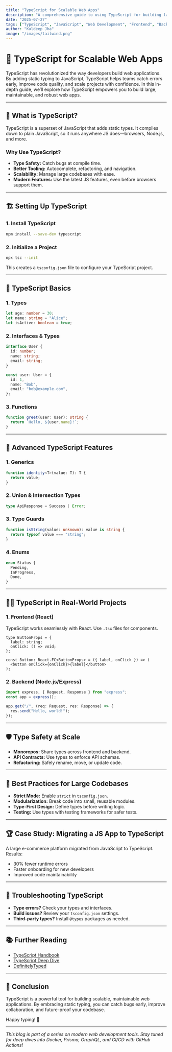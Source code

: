 ```yaml
---
title: "TypeScript for Scalable Web Apps"
description: "A comprehensive guide to using TypeScript for building large, maintainable, and scalable web applications."
date: "2025-07-27"
tags: ["TypeScript", "JavaScript", "Web Development", "Frontend", "Backend"]
author: "Kuldeep Jha"
image: "/images/tailwind.png"
---
```



# 🦾 TypeScript for Scalable Web Apps

TypeScript has revolutionized the way developers build web applications. By adding static typing to JavaScript, TypeScript helps teams catch errors early, improve code quality, and scale projects with confidence. In this in-depth guide, we’ll explore how TypeScript empowers you to build large, maintainable, and robust web apps.

---

## 🚀 What is TypeScript?

TypeScript is a superset of JavaScript that adds static types. It compiles down to plain JavaScript, so it runs anywhere JS does—browsers, Node.js, and more.

### Why Use TypeScript?

- **Type Safety:** Catch bugs at compile time.
- **Better Tooling:** Autocomplete, refactoring, and navigation.
- **Scalability:** Manage large codebases with ease.
- **Modern Features:** Use the latest JS features, even before browsers support them.

---

## 🏗️ Setting Up TypeScript

### 1. Install TypeScript

```bash
npm install --save-dev typescript
```

### 2. Initialize a Project

```bash
npx tsc --init
```

This creates a `tsconfig.json` file to configure your TypeScript project.

---

## 📝 TypeScript Basics

### 1. Types

```ts
let age: number = 30;
let name: string = "Alice";
let isActive: boolean = true;
```

### 2. Interfaces & Types

```ts
interface User {
  id: number;
  name: string;
  email: string;
}

const user: User = {
  id: 1,
  name: "Bob",
  email: "bob@example.com",
};
```

### 3. Functions

```ts
function greet(user: User): string {
  return `Hello, ${user.name}!`;
}
```

---

## 🧩 Advanced TypeScript Features

### 1. Generics

```ts
function identity<T>(value: T): T {
  return value;
}
```

### 2. Union & Intersection Types

```ts
type ApiResponse = Success | Error;
```

### 3. Type Guards

```ts
function isString(value: unknown): value is string {
  return typeof value === "string";
}
```

### 4. Enums

```ts
enum Status {
  Pending,
  InProgress,
  Done,
}
```

---

## 🏃‍♂️ TypeScript in Real-World Projects

### 1. Frontend (React)

TypeScript works seamlessly with React. Use `.tsx` files for components.

```tsx
type ButtonProps = {
  label: string;
  onClick: () => void;
};

const Button: React.FC<ButtonProps> = ({ label, onClick }) => (
  <button onClick={onClick}>{label}</button>
);
```

### 2. Backend (Node.js/Express)

```ts
import express, { Request, Response } from "express";
const app = express();

app.get("/", (req: Request, res: Response) => {
  res.send("Hello, world!");
});
```

---

## 🛡️ Type Safety at Scale

- **Monorepos:** Share types across frontend and backend.
- **API Contracts:** Use types to enforce API schemas.
- **Refactoring:** Safely rename, move, or update code.

---

## 🧠 Best Practices for Large Codebases

- **Strict Mode:** Enable `strict` in `tsconfig.json`.
- **Modularization:** Break code into small, reusable modules.
- **Type-First Design:** Define types before writing logic.
- **Testing:** Use types with testing frameworks for safer tests.

---

## 🏆 Case Study: Migrating a JS App to TypeScript

A large e-commerce platform migrated from JavaScript to TypeScript. Results:

- 30% fewer runtime errors
- Faster onboarding for new developers
- Improved code maintainability

---

## 📝 Troubleshooting TypeScript

- **Type errors?** Check your types and interfaces.
- **Build issues?** Review your `tsconfig.json` settings.
- **Third-party types?** Install `@types` packages as needed.

---

## 📚 Further Reading

- [TypeScript Handbook](https://www.typescriptlang.org/docs/handbook/)
- [TypeScript Deep Dive](https://basarat.gitbook.io/typescript/)
- [DefinitelyTyped](https://github.com/DefinitelyTyped/DefinitelyTyped)

---

## 🎯 Conclusion

TypeScript is a powerful tool for building scalable, maintainable web applications. By embracing static typing, you can catch bugs early, improve collaboration, and future-proof your codebase.

Happy typing! 🦾

---

*This blog is part of a series on modern web development tools. Stay tuned for deep dives into Docker, Prisma, GraphQL, and CI/CD with GitHub Actions!*